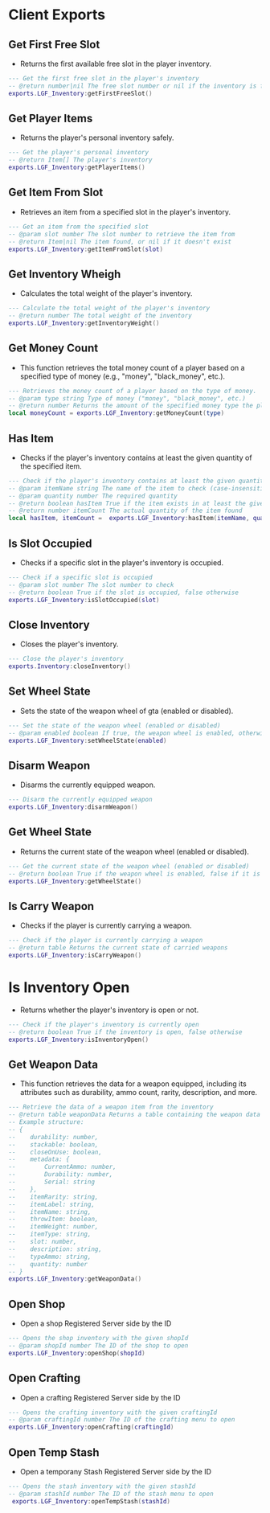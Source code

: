 # Client Exports

## Get First Free Slot

- Returns the first available free slot in the player inventory.

```lua copy
--- Get the first free slot in the player's inventory
-- @return number|nil The free slot number or nil if the inventory is full
exports.LGF_Inventory:getFirstFreeSlot()
```

## Get Player Items

- Returns the player's personal inventory safely.

```lua copy
--- Get the player's personal inventory
-- @return Item[] The player's inventory
exports.LGF_Inventory:getPlayerItems()
```

## Get Item From Slot

- Retrieves an item from a specified slot in the player's inventory.

```lua copy
--- Get an item from the specified slot
-- @param slot number The slot number to retrieve the item from
-- @return Item|nil The item found, or nil if it doesn't exist
exports.LGF_Inventory:getItemFromSlot(slot)
```

## Get Inventory Wheigh

- Calculates the total weight of the player's inventory.

```lua copy
--- Calculate the total weight of the player's inventory
-- @return number The total weight of the inventory
exports.LGF_Inventory:getInventoryWeight()
```

## Get Money Count

- This function retrieves the total money count of a player based on a specified type of money (e.g., "money", "black_money", etc.).

```lua copy
--- Retrieves the money count of a player based on the type of money.
-- @param type string Type of money ("money", "black_money", etc.)
-- @return number Returns the amount of the specified money type the player has in their inventory
local moneyCount = exports.LGF_Inventory:getMoneyCount(type)
```

## Has Item

- Checks if the player's inventory contains at least the given quantity of the specified item.

```lua copy
--- Check if the player's inventory contains at least the given quantity of the specified item
-- @param itemName string The name of the item to check (case-insensitive)
-- @param quantity number The required quantity
-- @return boolean hasItem True if the item exists in at least the given quantity, false otherwise
-- @return number itemCount The actual quantity of the item found
local hasItem, itemCount =  exports.LGF_Inventory:hasItem(itemName, quantity)
```

## Is Slot Occupied

- Checks if a specific slot in the player's inventory is occupied.

```lua copy
--- Check if a specific slot is occupied
-- @param slot number The slot number to check
-- @return boolean True if the slot is occupied, false otherwise
exports.LGF_Inventory:isSlotOccupied(slot)
```

## Close Inventory

- Closes the player's inventory.

```lua copy
--- Close the player's inventory
exports.Inventory:closeInventory()
```

## Set Wheel State

- Sets the state of the weapon wheel of gta (enabled or disabled).

```lua copy
--- Set the state of the weapon wheel (enabled or disabled)
-- @param enabled boolean If true, the weapon wheel is enabled, otherwise it is disabled
exports.LGF_Inventory:setWheelState(enabled)
```

## Disarm Weapon

- Disarms the currently equipped weapon.

```lua copy
--- Disarm the currently equipped weapon
exports.LGF_Inventory:disarmWeapon()
```

## Get Wheel State

- Returns the current state of the weapon wheel (enabled or disabled).

```lua copy
--- Get the current state of the weapon wheel (enabled or disabled)
-- @return boolean True if the weapon wheel is enabled, false if it is disabled
exports.LGF_Inventory:getWheelState()
```

## Is Carry Weapon

- Checks if the player is currently carrying a weapon.

```lua copy
--- Check if the player is currently carrying a weapon
-- @return table Returns the current state of carried weapons
exports.LGF_Inventory:isCarryWeapon()
```

# Is Inventory Open

- Returns whether the player's inventory is open or not.

```lua copy
--- Check if the player's inventory is currently open
-- @return boolean True if the inventory is open, false otherwise
exports.LGF_Inventory:isInventoryOpen()
```

## Get Weapon Data

- This function retrieves the data for a weapon equipped, including its attributes such as durability, ammo count, rarity, description, and more.

```lua copy
--- Retrieve the data of a weapon item from the inventory
-- @return table weaponData Returns a table containing the weapon data
-- Example structure:
-- {
--    durability: number,
--    stackable: boolean,
--    closeOnUse: boolean,
--    metadata: {
--        CurrentAmmo: number,
--        Durability: number,
--        Serial: string
--    },
--    itemRarity: string,
--    itemLabel: string,
--    itemName: string,
--    throwItem: boolean,
--    itemWeight: number,
--    itemType: string,
--    slot: number,
--    description: string,
--    typeAmmo: string,
--    quantity: number
-- }
exports.LGF_Inventory:getWeaponData()
```

## Open Shop

- Open a shop Registered Server side by the ID

```lua copy
--- Opens the shop inventory with the given shopId
-- @param shopId number The ID of the shop to open
exports.LGF_Inventory:openShop(shopId)
```

## Open Crafting

- Open a crafting Registered Server side by the ID

```lua copy
--- Opens the crafting inventory with the given craftingId
-- @param craftingId number The ID of the crafting menu to open
exports.LGF_Inventory:openCrafting(craftingId)
```

## Open Temp Stash

- Open a temporany Stash Registered Server side by the ID

```lua copy
--- Opens the stash inventory with the given stashId
-- @param stashId number The ID of the stash menu to open
 exports.LGF_Inventory:openTempStash(stashId)
```